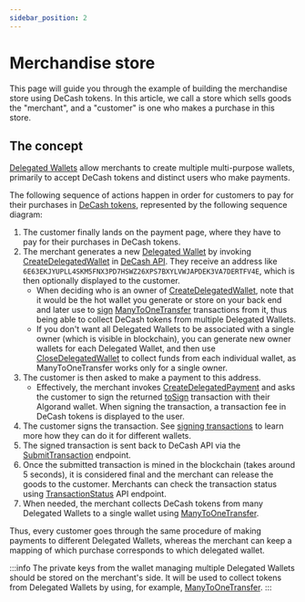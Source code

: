 ```yaml
---
sidebar_position: 2
---
```




# Merchandise store

This page will guide you through the example of building the merchandise store using DeCash tokens.
In this article, we call a store which sells goods the "merchant", and a "customer" is one who makes a
purchase in this store.


## The concept

[Delegated Wallets](/docs/concepts/delegated-wallets) allow merchants to create multiple multi-purpose
wallets, primarily to accept DeCash tokens and distinct users who make payments.

The following sequence of actions happen in order for customers to pay for their purchases in [DeCash tokens](/docs/concepts/tokens),
represented by the following sequence diagram:

<!-- Source https://drive.google.com/file/d/1-gzjHLhmlCEfTDQ5iYQdFLadjfmyWc7H/view?usp=sharing -->
<CenteredImage alt="Customer-to-merchant payment diagram" src="/img/merchant-customer-payment-sequence-diagram.png"/>

1. The customer finally lands on the payment page, where they have to pay for their purchases in DeCash tokens.
2. The merchant generates a new [Delegated Wallet](/docs/concepts/delegated-wallets) by invoking
   [CreateDelegatedWallet](/docs/api/algorand/create-delegated-wallet) in [DeCash API](/docs/api/overview).
   They receive an address like `6E63EKJYUPLL4SKM5FNX3PD7HSWZ26XPS7BXYLVWJAPDEK3VA7DERTFV4E`, which is then
   optionally displayed to the customer.
   + When deciding who is an owner of [CreateDelegatedWallet](/docs/api/algorand/create-delegated-wallet), note that it would
     be the hot wallet you generate or store on your back end and later use to [sign](/docs/guides/signing-transactions)
     [ManyToOneTransfer](/docs/api/algorand/many-to-one-transfer) transactions from it, thus being able to collect DeCash tokens
     from multiple Delegated Wallets.
   + If you don't want all Delegated Wallets to be associated with a single owner (which is visible in blockchain),
     you can generate new owner wallets for each Delegated Wallet, and then use [CloseDelegatedWallet](/docs/api/algorand/close-delegated-wallet)
     to collect funds from each individual wallet, as ManyToOneTransfer works only for a single owner.
3. The customer is then asked to make a payment to this address.
   + Effectively, the merchant invokes [CreateDelegatedPayment](/docs/api/algorand/create-delegated-payment)
     and asks the customer to sign the returned [toSign](/docs/api/algorand/create-delegated-payment#regular-response)
     transaction with their Algorand wallet. When signing the transaction, a transaction fee in DeCash tokens
     is displayed to the user.
4. The customer signs the transaction. See [signing transactions](/docs/guides/signing-transactions)
   to learn more how they can do it for different wallets.
5. The signed transaction is sent back to DeCash API via the [SubmitTransaction](/docs/api/algorand/submit-transaction)
   endpoint.
6. Once the submitted transaction is mined in the blockchain (takes around 5 seconds), it is considered final
   and the merchant can release the goods to the customer. Merchants can check the transaction status using
   [TransactionStatus](/docs/api/algorand/transaction-status) API endpoint.
7. When needed, the merchant collects DeCash tokens from many Delegated Wallets to a single wallet using
   [ManyToOneTransfer](/docs/api/algorand/many-to-one-transfer).

Thus, every customer goes through the same procedure of making payments to different Delegated Wallets, whereas
the merchant can keep a mapping of which purchase corresponds to which delegated wallet.

:::info
The private keys from the wallet managing multiple Delegated Wallets should be stored on the merchant's side.
It will be used to collect tokens from Delegated Wallets by using, for example, [ManyToOneTransfer](/docs/api/algorand/many-to-one-transfer).
:::
